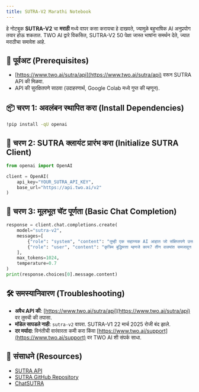 ```yaml
---
title: SUTRA-V2 Marathi Notebook
---
```


हे नोटबुक **SUTRA-V2** चा **मराठी** मध्ये वापर कसा करायचा हे दाखवते, ज्यामुळे बहुभाषिक AI अनुप्रयोग तयार होऊ शकतात. TWO AI द्वारे विकसित, SUTRA-V2 50 पेक्षा जास्त भाषांना समर्थन देते, ज्यात मराठीचा समावेश आहे.

## 🔧 पूर्वअट (Prerequisites)
- [https://www.two.ai/sutra/api](https://www.two.ai/sutra/api) वरून SUTRA API की मिळवा.
- API की सुरक्षितपणे साठवा (उदाहरणार्थ, Google Colab मध्ये गुप्त की म्हणून).

## 📦 चरण 1: अवलंबन स्थापित करा (Install Dependencies)
```bash
!pip install -qU openai
```

## 🔐 चरण 2: SUTRA क्लायंट प्रारंभ करा (Initialize SUTRA Client)
```python
from openai import OpenAI

client = OpenAI(
    api_key="YOUR_SUTRA_API_KEY",
    base_url="https://api.two.ai/v2"
)
```

## 💬 चरण 3: मूलभूत चॅट पूर्णता (Basic Chat Completion)
```python
response = client.chat.completions.create(
    model="sutra-v2",
    messages=[
        {"role": "system", "content": "तुम्ही एक सहाय्यक AI आहात जो संक्षिप्तपणे उत्तर देतो."},
        {"role": "user", "content": "कृत्रिम बुद्धिमत्ता म्हणजे काय? तीन वाक्यांत समजावून सांगा."}
    ],
    max_tokens=1024,
    temperature=0.7
)
print(response.choices[0].message.content)
```

## 🛠 समस्यानिवारण (Troubleshooting)
- **अवैध API की**: [https://www.two.ai/sutra/api](https://www.two.ai/sutra/api) वर तुमची की तपासा.
- **मॉडेल सापडले नाही**: `sutra-v2` वापरा. SUTRA-V1 22 मार्च 2025 रोजी बंद झाले.
- **दर मर्यादा**: विनंतीची वारंवारता कमी करा किंवा [https://www.two.ai/support](https://www.two.ai/support) वर TWO AI शी संपर्क साधा.

## 📎 संसाधने (Resources)
- [SUTRA API](https://www.two.ai/sutra/api)
- [SUTRA GitHub Repository](https://github.com/sutra-dev/sutra-cookbook)
- [ChatSUTRA](https://chat.two.ai)